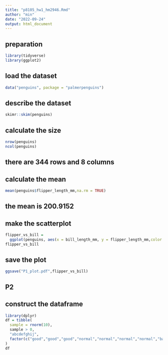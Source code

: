 ```yaml
---
title: "p8105_hw1_hm2946.Rmd"
author: "min"
date: "2022-09-24"
output: html_document
---
```

## preparation
```r
library(tidyverse)
library(ggplot2)
```


## load the dataset
```r
data("penguins", package = "palmerpenguins")
```


## describe the dataset
```r
skimr::skim(penguins)
```


## calculate the size
```r
nrow(penguins)
ncol(penguins)
```
## there are 344 rows and 8 columns


## calculate the mean
```r
mean(penguins$flipper_length_mm,na.rm = TRUE)
```
## the mean is 200.9152


## make the scatterplot
```r
flipper_vs_bill = 
  ggplot(penguins, aes(x = bill_length_mm, y = flipper_length_mm,color = species)) + geom_point()
flipper_vs_bill
```


## save the plot
```r
ggsave("P1_plot.pdf",flipper_vs_bill)
```

## P2
## construct the dataframe
```r
library(dplyr)
df = tibble(
  sample = rnorm(10),
  sample > 0,
  "abcdefghij",
  factor(c("good","good","good","normal","normal","normal","normal","bad","bad","bad"))
)
df
```

